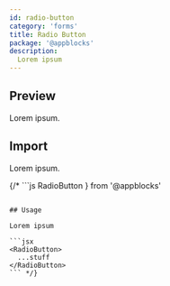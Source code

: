 ```yaml
---
id: radio-button
category: 'forms'
title: Radio Button
package: '@appblocks'
description:
  Lorem ipsum
---
```


## Preview

Lorem ipsum.

## Import

Lorem ipsum.


{/* ```js
  RadioButton
} from '@appblocks'
```

## Usage

Lorem ipsum

```jsx
<RadioButton>
  ...stuff
</RadioButton>
``` */}